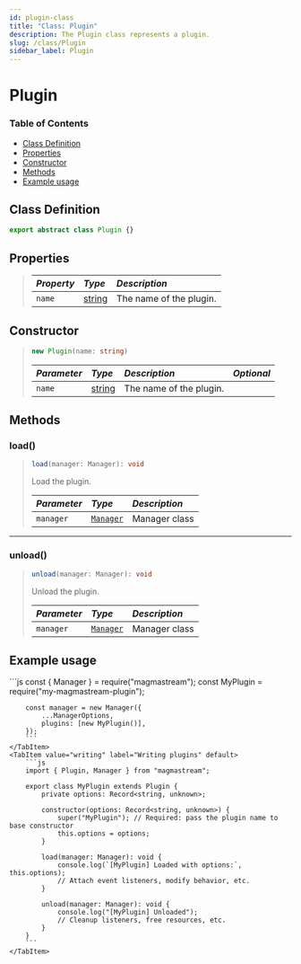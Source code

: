 ```yaml
---
id: plugin-class
title: "Class: Plugin"
description: The Plugin class represents a plugin.
slug: /class/Plugin
sidebar_label: Plugin
---
```



# Plugin

### Table of Contents
- [Class Definition](#class-definition)
- [Properties](#properties)
- [Constructor](#constructor)
- [Methods](#methods)
- [Example usage](#example-usage)

## Class Definition
```ts
export abstract class Plugin {}
```

## Properties
> | <i className="fa-solid fa-pen"/> Property | <i className="fa-solid fa-boxes-stacked"/> Type                                                       | <i className="fa-solid fa-list"/> Description |
> | :---------------------------------------- | :-----------------------------------------------------------------------------------------------------|:----------------------------------------------|
> | `name`                                    | [string](https://developer.mozilla.org/en-US/docs/Web/JavaScript/Reference/Global_Objects/String)   | The name of the plugin.                       |

## Constructor

> ```ts
> new Plugin(name: string)
> ```
> | <i className="fa-solid fa-hashtag"/> Parameter | <i className="fa-solid fa-font"/> Type           | <i className="fa-solid fa-list"/> Description | <i className="fa-solid fa-flask"/> Optional |
> | :--------------------------------------------- |:-------------------------------------------------| :---------------------------------------------| :------------------------------------------:|
> | `name`                                         | [string](https://developer.mozilla.org/en-US/docs/Web/JavaScript/Reference/Global_Objects/String) | The name of the plugin.                           | <i className="fa-solid fa-xmark"/>          |

## Methods

### load()
> ```ts
> load(manager: Manager): void
> ```
> Load the plugin.
>
> | <i className="fa-solid fa-hashtag"/> Parameter | <i className="fa-solid fa-font"/> Type | <i className="fa-solid fa-list"/> Description |
> | :--------------------------------------------- | :------------------------------------- | :-------------------------------------------- |
> | `manager`                                      | [`Manager`](./Manager.mdx)             | Manager class                                 |

---

### unload()
> ```ts
> unload(manager: Manager): void
> ```
> Unload the plugin.
>
> | <i className="fa-solid fa-hashtag"/> Parameter | <i className="fa-solid fa-font"/> Type | <i className="fa-solid fa-list"/> Description |
> | :--------------------------------------------- | :------------------------------------- | :-------------------------------------------- |
> | `manager`                                      | [`Manager`](./Manager.mdx)             | Manager class                                 |

## Example usage

<Tabs>
    <TabItem value="usage" label="Using plugins" default>
        ```js
        const { Manager } = require("magmastream");
        const MyPlugin = require("my-magmastream-plugin");

        const manager = new Manager({
            ...ManagerOptions,
            plugins: [new MyPlugin()],
        });
        ```
    </TabItem>
    <TabItem value="writing" label="Writing plugins" default>
        ```js
        import { Plugin, Manager } from "magmastream";

        export class MyPlugin extends Plugin {
            private options: Record<string, unknown>;

            constructor(options: Record<string, unknown>) {
                super("MyPlugin"); // Required: pass the plugin name to base constructor
                this.options = options;
            }

            load(manager: Manager): void {
                console.log(`[MyPlugin] Loaded with options:`, this.options);
                // Attach event listeners, modify behavior, etc.
            }

            unload(manager: Manager): void {
                console.log("[MyPlugin] Unloaded");
                // Cleanup listeners, free resources, etc.
            }
        }
        ```
    </TabItem>

</Tabs>
